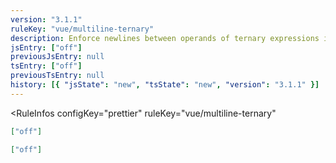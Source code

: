 ```yaml
---
version: "3.1.1"
ruleKey: "vue/multiline-ternary"
description: Enforce newlines between operands of ternary expressions in `<template>`
jsEntry: ["off"]
previousJsEntry: null
tsEntry: ["off"]
previousTsEntry: null
history: [{ "jsState": "new", "tsState": "new", "version": "3.1.1" }]
---
```


<RuleInfos 
  configKey="prettier" 
  ruleKey="vue/multiline-ternary" 
>

```json
["off"]
```

```json
["off"]
```

</RuleInfos>
